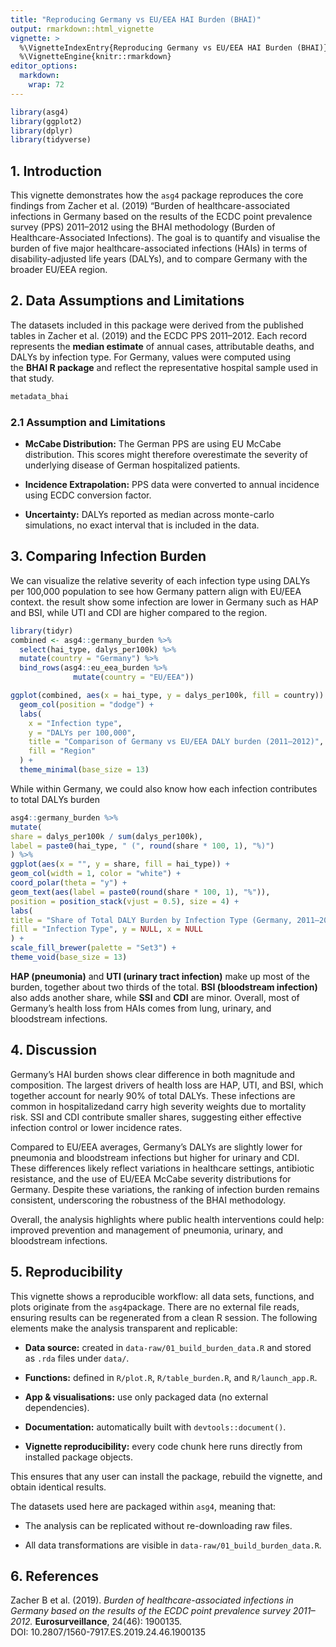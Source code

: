 ```yaml
---
title: "Reproducing Germany vs EU/EEA HAI Burden (BHAI)"
output: rmarkdown::html_vignette
vignette: >
  %\VignetteIndexEntry{Reproducing Germany vs EU/EEA HAI Burden (BHAI)}
  %\VignetteEngine{knitr::rmarkdown}
editor_options: 
  markdown: 
    wrap: 72
---
```


```r
library(asg4) 
library(ggplot2) 
library(dplyr)
library(tidyverse)
```

## 1. Introduction

This vignette demonstrates how the `asg4` package reproduces the core
findings from Zacher et al. (2019) “Burden of healthcare-associated
infections in Germany based on the results of the ECDC point prevalence
survey (PPS) 2011–2012 using the BHAI methodology (Burden of
Healthcare-Associated Infections). The goal is to quantify and visualise
the burden of five major healthcare-associated infections (HAIs) in
terms of disability-adjusted life years (DALYs), and to compare Germany
with the broader EU/EEA region.

## 2. Data Assumptions and Limitations

The datasets included in this package were derived from the published
tables in Zacher et al. (2019) and the ECDC PPS 2011–2012. Each record
represents the **median estimate** of annual cases, attributable deaths,
and DALYs by infection type. For Germany, values were computed using
the **BHAI R package** and reflect the representative hospital sample
used in that study.

```r
metadata_bhai
```

### 2.1 Assumption and Limitations

-   **McCabe Distribution:** The German PPS are using EU McCabe
    distribution. This scores might therefore overestimate the severity
    of underlying disease of German hospitalized patients.

-   **Incidence Extrapolation:** PPS data were converted to annual
    incidence using ECDC conversion factor.

-   **Uncertainty:** DALYs reported as median across monte-carlo
    simulations, no exact interval that is included in the data.

## 3. Comparing Infection Burden

We can visualize the relative severity of each infection type using
DALYs per 100,000 population to see how Germany pattern align with
EU/EEA context. the result show some infection are lower in Germany such
as HAP and BSI, while UTI and CDI are higher compared to the region.

```r
library(tidyr)
combined <- asg4::germany_burden %>%
  select(hai_type, dalys_per100k) %>%
  mutate(country = "Germany") %>%
  bind_rows(asg4::eu_eea_burden %>%
              mutate(country = "EU/EEA"))

ggplot(combined, aes(x = hai_type, y = dalys_per100k, fill = country)) +
  geom_col(position = "dodge") +
  labs(
    x = "Infection type",
    y = "DALYs per 100,000",
    title = "Comparison of Germany vs EU/EEA DALY burden (2011–2012)",
    fill = "Region"
  ) +
  theme_minimal(base_size = 13)
```

While within Germany, we could also know how each infection contributes
to total DALYs burden

```r
asg4::germany_burden %>%
mutate(
share = dalys_per100k / sum(dalys_per100k),
label = paste0(hai_type, " (", round(share * 100, 1), "%)")
) %>%
ggplot(aes(x = "", y = share, fill = hai_type)) +
geom_col(width = 1, color = "white") +
coord_polar(theta = "y") +
geom_text(aes(label = paste0(round(share * 100, 1), "%")),
position = position_stack(vjust = 0.5), size = 4) +
labs(
title = "Share of Total DALY Burden by Infection Type (Germany, 2011–2012)",
fill = "Infection Type", y = NULL, x = NULL
) +
scale_fill_brewer(palette = "Set3") +
theme_void(base_size = 13)

```

**HAP (pneumonia)** and **UTI (urinary tract infection)** make up most
of the burden, together about two thirds of the total. **BSI
(bloodstream infection)** also adds another share, while **SSI** and
**CDI** are minor. Overall, most of Germany’s health loss from HAIs
comes from lung, urinary, and bloodstream infections.

## 4. Discussion

Germany’s HAI burden shows clear difference in both magnitude and
composition. The largest drivers of health loss are HAP, UTI, and BSI,
which together account for nearly 90% of total DALYs. These infections
are common in hospitalizedand carry high severity weights due to
mortality risk. SSI and CDI contribute smaller shares, suggesting either
effective infection control or lower incidence rates.

Compared to EU/EEA averages, Germany’s DALYs are slightly lower for
pneumonia and bloodstream infections but higher for urinary and CDI.
These differences likely reflect variations in healthcare settings,
antibiotic resistance, and the use of EU/EEA McCabe severity
distributions for Germany. Despite these variations, the ranking of
infection burden remains consistent, underscoring the robustness of the
BHAI methodology.

Overall, the analysis highlights where public health interventions could
help: improved prevention and management of pneumonia, urinary, and
bloodstream infections.

## 5. Reproducibility

This vignette shows a reproducible workflow: all data sets, functions,
and plots originate from the `asg4`package. There are no external file
reads, ensuring results can be regenerated from a clean R session. The
following elements make the analysis transparent and replicable:

-   **Data source:** created in `data-raw/01_build_burden_data.R` and
    stored as `.rda` files under `data/`.

-   **Functions:** defined in `R/plot.R`, `R/table_burden.R`,
    and `R/launch_app.R`.

-   **App & visualisations:** use only packaged data (no external
    dependencies).

-   **Documentation:** automatically built with `devtools::document()`.

-   **Vignette reproducibility:** every code chunk here runs directly
    from installed package objects.

This ensures that any user can install the package, rebuild the
vignette, and obtain identical results.

The datasets used here are packaged within `asg4`, meaning that:

-   The analysis can be replicated without re-downloading raw files.

-   All data transformations are visible
    in `data-raw/01_build_burden_data.R`.

## 6. References

Zacher B et al. (2019). *Burden of healthcare-associated infections in
Germany based on the results of the ECDC point prevalence survey
2011–2012.* **Eurosurveillance**, 24(46): 1900135.\
DOI: 10.2807/1560-7917.ES.2019.24.46.1900135
